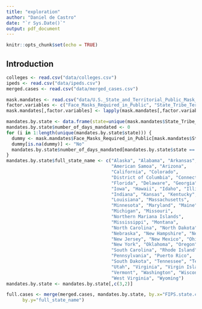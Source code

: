 ```yaml
---
title: "exploration"
author: "Daniel de Castro"
date: "`r Sys.Date()`"
output: pdf_document
---
```


```r
knitr::opts_chunk$set(echo = TRUE)
```

## Introduction 

```r
colleges <- read.csv("data/colleges.csv")
ipeds <- read.csv("data/ipeds.csv")
merged.cases <- read.csv("data/merged_cases.csv")
```

```r
mask.mandates <- read.csv("data/U.S._State_and_Territorial_Public_Mask_Mandates_From_April_8__2020_through_August_15__2021_by_State_by_Day.csv")
factor.variables <- c("Face_Masks_Required_in_Public", "State_Tribe_Territory", "order_code")
mask.mandates[,factor.variables] <- lapply(mask.mandates[,factor.variables], as.factor)
```

```r
mandates.by.state <- data.frame(state=unique(mask.mandates$State_Tribe_Territory))
mandates.by.state$number_of_days_mandated <- 0
for (i in 1:length(unique(mandates.by.state$state))) {
  dummy <- mask.mandates$Face_Masks_Required_in_Public[mask.mandates$State_Tribe_Territory == mandates.by.state$state[i]]
  dummy[is.na(dummy)] <- "No"
  mandates.by.state$number_of_days_mandated[mandates.by.state$state == mandates.by.state$state[i]] = sum(dummy == "Yes")
}
mandates.by.state$full_state_name <- c("Alaska", "Alabama", "Arkansas", 
                                       "American Samoa", "Arizona", 
                                       "California", "Colorado", 
                                       "District of Columbia", "Connecticut", 
                                       "Florida", "Delaware", "Georgia", "Guam", 
                                       "Iowa", "Hawaii", "Idaho", "Illinois", 
                                       "Indiana", "Kansas", "Kentucky", 
                                       "Louisiana", "Massachusetts", 
                                       "Minnesota", "Maryland", "Maine", 
                                       "Michigan", "Missouri", 
                                       "Northern Mariana Islands", 
                                       "Mississippi", "Montana", 
                                       "North Carolina", "North Dakota", 
                                       "Nebraska", "New Hampshire", "Nevada", 
                                       "New Jersey", "New Mexico", "Ohio", 
                                       "New York", "Oklahoma", "Oregon", 
                                       "South Carolina", "Rhode Island", 
                                       "Pennsylvania", "Puerto Rico", 
                                       "South Dakota", "Tennessee", "Texas", 
                                       "Utah", "Virginia", "Virgin Islands", 
                                       "Vermont", "Washington", "Wisconsin", 
                                       "West Virginia", "Wyoming")
mandates.by.state <- mandates.by.state[,c(3,2)]
```

```r
full.cases <- merge(merged.cases, mandates.by.state, by.x="FIPS.state.code", 
      by.y="full_state_name")

```



